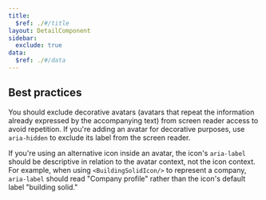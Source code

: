 ```yaml
---
title:
  $ref: ./#/title
layout: DetailComponent
sidebar:
  exclude: true
data:
  $ref: ./#/data
---
```


## Best practices

You should exclude decorative avatars (avatars that repeat the information already expressed by the accompanying text) from screen reader access to avoid repetition. If you're adding an avatar for decorative purposes, use `aria-hidden` to exclude its label from the screen reader.

If you're using an alternative icon inside an avatar, the icon's `aria-label` should be descriptive in relation to the avatar context, not the icon context. For example, when using `<BuildingSolidIcon/>` to represent a company, `aria-label` should read "Company profile" rather than the icon's default label "building solid."
